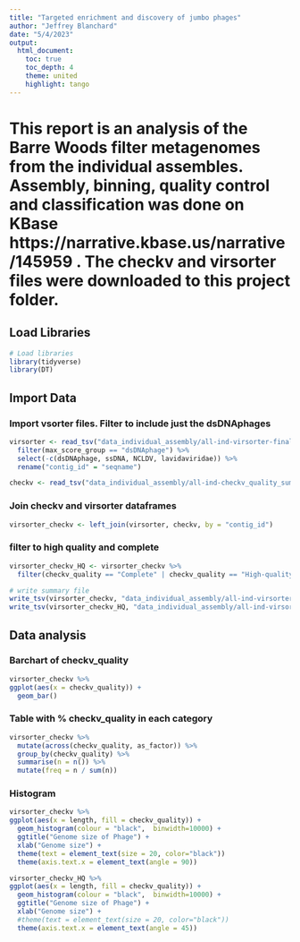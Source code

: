 ```yaml
---
title: "Targeted enrichment and discovery of jumbo phages"
author: "Jeffrey Blanchard"
date: "5/4/2023"
output:
  html_document:
    toc: true
    toc_depth: 4
    theme: united
    highlight: tango
---
```


# This report is an analysis of the Barre Woods filter metagenomes from the individual assembles.  Assembly, binning, quality control and classification was done on KBase https://narrative.kbase.us/narrative/145959  . The checkv and virsorter files were downloaded to this project folder.

## Load Libraries

```r
# Load libraries
library(tidyverse)
library(DT)
```

## Import Data

### Import vsorter files. Filter to include just the dsDNAphages

```r
virsorter <- read_tsv("data_individual_assembly/all-ind-virsorter-final-viral-score.tsv") %>% 
  filter(max_score_group == "dsDNAphage") %>% 
  select(-c(dsDNAphage, ssDNA, NCLDV, lavidaviridae)) %>% 
  rename("contig_id" = "seqname")
```

```r
checkv <- read_tsv("data_individual_assembly/all-ind-checkv_quality_summary.tsv") 
```


### Join checkv and virsorter dataframes

```r
virsorter_checkv <- left_join(virsorter, checkv, by = "contig_id")
```

### filter to high quality and complete

```r
virsorter_checkv_HQ <- virsorter_checkv %>% 
  filter(checkv_quality == "Complete" | checkv_quality == "High-quality")
```

```r
# write summary file
write_tsv(virsorter_checkv, "data_individual_assembly/all-ind-virsorter_checkv.tsv") 
write_tsv(virsorter_checkv_HQ, "data_individual_assembly/all-ind-virsorter_checkv_HQ.tsv") 
```

## Data analysis

### Barchart of checkv_quality
```r
virsorter_checkv %>% 
ggplot(aes(x = checkv_quality)) + 
  geom_bar() 
```

### Table with % checkv_quality in each category
```r
virsorter_checkv %>% 
  mutate(across(checkv_quality, as_factor)) %>% 
  group_by(checkv_quality) %>% 
  summarise(n = n()) %>%
  mutate(freq = n / sum(n))
```


### Histogram

```r
virsorter_checkv %>% 
ggplot(aes(x = length, fill = checkv_quality)) + 
  geom_histogram(colour = "black",  binwidth=10000) +
  ggtitle("Genome size of Phage") +
  xlab("Genome size") + 
  theme(text = element_text(size = 20, color="black"))
  theme(axis.text.x = element_text(angle = 90)) 
```

```r
virsorter_checkv_HQ %>% 
ggplot(aes(x = length, fill = checkv_quality)) + 
  geom_histogram(colour = "black",  binwidth=10000) +
  ggtitle("Genome size of Phage") +
  xlab("Genome size") + 
  #theme(text = element_text(size = 20, color="black"))
  theme(axis.text.x = element_text(angle = 45)) 
```
